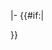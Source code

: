 |-
{{#if:{{{2|}}}|<tr><td style="background: #f0f0f0;">'''{{{1}}}'''</td><td style="background: #ffffff;">{{{2}}}</td></tr>}}